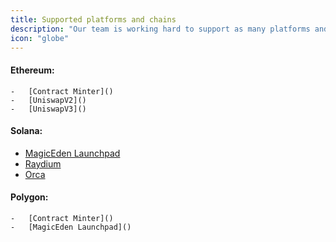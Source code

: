 ```yaml
---
title: Supported platforms and chains
description: "Our team is working hard to support as many platforms and chains as possible. Here is a list of the platforms and chains we currently support."
icon: "globe"
---
```


#### Ethereum:

    -   [Contract Minter]()
    -   [UniswapV2]()
    -   [UniswapV3]()

#### Solana:

-   [MagicEden Launchpad]()
-   [Raydium](/defi-modules/solana/raydium)
-   [Orca](/defi-modules/solana/raydium)

#### Polygon:

    -   [Contract Minter]()
    -   [MagicEden Launchpad]()
